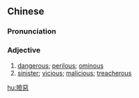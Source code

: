 ==Chinese==
{{zh-forms|s=险恶}}

===Pronunciation===
{{zh-pron
|m=xiǎn'è
|c=him2 ok3
|mn=hiám-ok
|cat=a
}}

===Adjective===
{{zh-adj}}

# [[dangerous]]; [[perilous]]; [[ominous]]
# [[sinister]]; [[vicious]]; [[malicious]]; [[treacherous]]

[[hu:險惡]]
